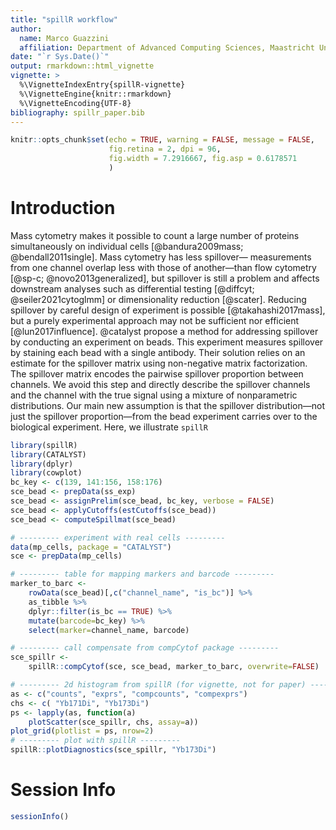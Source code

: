 ```yaml
---
title: "spillR workflow"
author:
  name: Marco Guazzini
  affiliation: Department of Advanced Computing Sciences, Maastricht University
date: "`r Sys.Date()`"
output: rmarkdown::html_vignette
vignette: >
  %\VignetteIndexEntry{spillR-vignette}
  %\VignetteEngine{knitr::rmarkdown}
  %\VignetteEncoding{UTF-8}
bibliography: spillr_paper.bib
---
```


```r
knitr::opts_chunk$set(echo = TRUE, warning = FALSE, message = FALSE, 
                      fig.retina = 2, dpi = 96, 
                      fig.width = 7.2916667, fig.asp = 0.6178571
                      )
```

# Introduction
Mass cytometry makes it possible to count a large number of proteins 
simultaneously on individual cells [@bandura2009mass; @bendall2011single]. 
Mass cytometry has less spillover--- measurements from one channel overlap less 
with those of another---than flow cytometry [@sp-c; @novo2013generalized], 
but spillover is still a problem and affects downstream analyses such as 
differential testing [@diffcyt; @seiler2021cytoglmm] or 
dimensionality reduction [@scater]. 
Reducing spillover by careful design of experiment 
is possible [@takahashi2017mass], but a purely experimental approach may not be 
sufficient nor efficient [@lun2017influence].
@catalyst propose a method for addressing spillover by conducting an 
experiment on beads. 
This experiment measures spillover by staining each bead with a single antibody.
Their solution relies on an estimate for the spillover matrix using 
non-negative matrix factorization. The spillover matrix encodes the pairwise 
spillover proportion between channels. 
We avoid this step and directly describe the spillover channels and 
the channel with the true signal using a mixture of nonparametric distributions.
Our main new assumption is that the spillover distribution---not just the 
spillover proportion---from the bead experiment
carries over to the biological experiment.
Here, we illustrate `spillR`

```r
library(spillR)
library(CATALYST)
library(dplyr)
library(cowplot)
bc_key <- c(139, 141:156, 158:176)
sce_bead <- prepData(ss_exp)
sce_bead <- assignPrelim(sce_bead, bc_key, verbose = FALSE)
sce_bead <- applyCutoffs(estCutoffs(sce_bead))
sce_bead <- computeSpillmat(sce_bead)

# --------- experiment with real cells ---------
data(mp_cells, package = "CATALYST")
sce <- prepData(mp_cells)

# --------- table for mapping markers and barcode ---------
marker_to_barc <- 
    rowData(sce_bead)[,c("channel_name", "is_bc")] %>%
    as_tibble %>%
    dplyr::filter(is_bc == TRUE) %>%
    mutate(barcode=bc_key) %>%
    select(marker=channel_name, barcode)

# --------- call compensate from compCytof package ---------
sce_spillr <- 
    spillR::compCytof(sce, sce_bead, marker_to_barc, overwrite=FALSE)

# --------- 2d histogram from spillR (for vignette, not for paper) -------
as <- c("counts", "exprs", "compcounts", "compexprs")
chs <- c( "Yb171Di", "Yb173Di")
ps <- lapply(as, function(a) 
    plotScatter(sce_spillr, chs, assay=a))
plot_grid(plotlist = ps, nrow=2)
# --------- plot with spillR ---------
spillR::plotDiagnostics(sce_spillr, "Yb173Di")

```
# Session Info {.unnumbered}

```r
sessionInfo()
```
